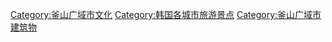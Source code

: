 {{commonscat|Visitor attractions in Busan}}
[[Category:釜山广域市文化|Category:釜山广域市文化]]
[[Category:韩国各城市旅游景点|Category:韩国各城市旅游景点]]
[[Category:釜山广域市建筑物|Category:釜山广域市建筑物]]